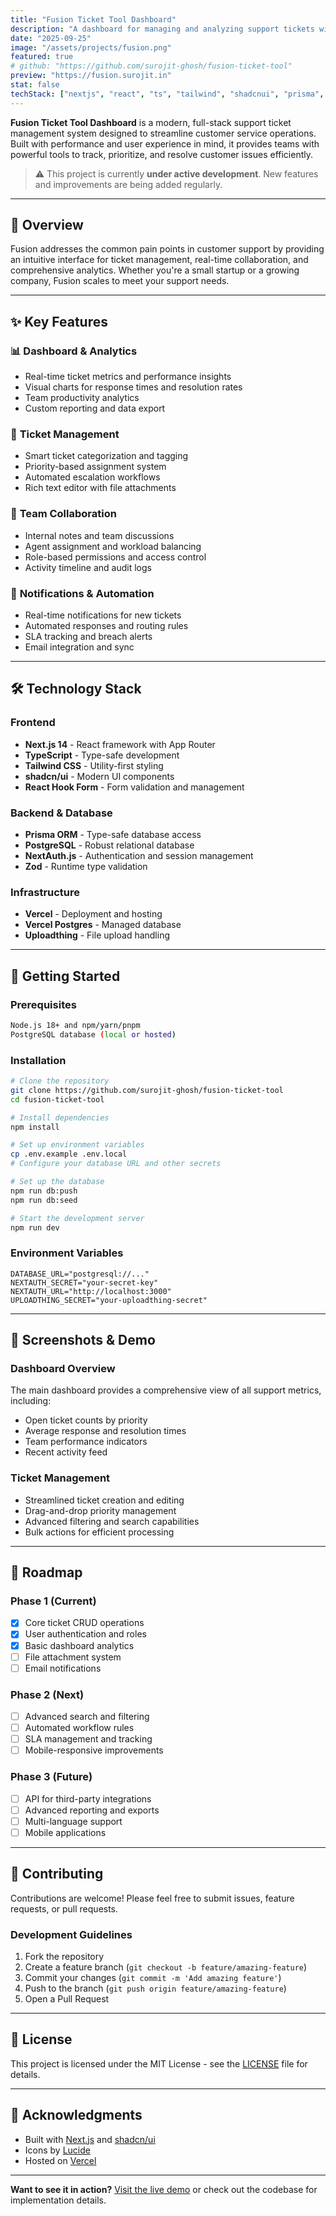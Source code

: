 ```yaml
---
title: "Fusion Ticket Tool Dashboard"
description: "A dashboard for managing and analyzing support tickets with real-time analytics."
date: "2025-09-25"
image: "/assets/projects/fusion.png"
featured: true
# github: "https://github.com/surojit-ghosh/fusion-ticket-tool"
preview: "https://fusion.surojit.in"
stat: false
techStack: ["nextjs", "react", "ts", "tailwind", "shadcnui", "prisma", "pg"]
---
```


**Fusion Ticket Tool Dashboard** is a modern, full-stack support ticket management system designed to streamline customer service operations. Built with performance and user experience in mind, it provides teams with powerful tools to track, prioritize, and resolve customer issues efficiently.

> ⚠️ This project is currently **under active development**. New features and improvements are being added regularly.

---

## 🎯 Overview

Fusion addresses the common pain points in customer support by providing an intuitive interface for ticket management, real-time collaboration, and comprehensive analytics. Whether you're a small startup or a growing company, Fusion scales to meet your support needs.

---

## ✨ Key Features

### 📊 **Dashboard & Analytics**
- Real-time ticket metrics and performance insights
- Visual charts for response times and resolution rates
- Team productivity analytics
- Custom reporting and data export

### 🎫 **Ticket Management**
- Smart ticket categorization and tagging
- Priority-based assignment system
- Automated escalation workflows
- Rich text editor with file attachments

### 👥 **Team Collaboration**
- Internal notes and team discussions
- Agent assignment and workload balancing
- Role-based permissions and access control
- Activity timeline and audit logs

### 🔔 **Notifications & Automation**
- Real-time notifications for new tickets
- Automated responses and routing rules
- SLA tracking and breach alerts
- Email integration and sync

---

## 🛠 Technology Stack

### **Frontend**
- **Next.js 14** - React framework with App Router
- **TypeScript** - Type-safe development
- **Tailwind CSS** - Utility-first styling
- **shadcn/ui** - Modern UI components
- **React Hook Form** - Form validation and management

### **Backend & Database**
- **Prisma ORM** - Type-safe database access
- **PostgreSQL** - Robust relational database
- **NextAuth.js** - Authentication and session management
- **Zod** - Runtime type validation

### **Infrastructure**
- **Vercel** - Deployment and hosting
- **Vercel Postgres** - Managed database
- **Uploadthing** - File upload handling

---

## 🚀 Getting Started

### Prerequisites
```bash
Node.js 18+ and npm/yarn/pnpm
PostgreSQL database (local or hosted)
```

### Installation
```bash
# Clone the repository
git clone https://github.com/surojit-ghosh/fusion-ticket-tool
cd fusion-ticket-tool

# Install dependencies
npm install

# Set up environment variables
cp .env.example .env.local
# Configure your database URL and other secrets

# Set up the database
npm run db:push
npm run db:seed

# Start the development server
npm run dev
```

### Environment Variables
```env
DATABASE_URL="postgresql://..."
NEXTAUTH_SECRET="your-secret-key"
NEXTAUTH_URL="http://localhost:3000"
UPLOADTHING_SECRET="your-uploadthing-secret"
```

---

## 📱 Screenshots & Demo

### Dashboard Overview
The main dashboard provides a comprehensive view of all support metrics, including:
- Open ticket counts by priority
- Average response and resolution times
- Team performance indicators
- Recent activity feed

### Ticket Management
- Streamlined ticket creation and editing
- Drag-and-drop priority management
- Advanced filtering and search capabilities
- Bulk actions for efficient processing

---

## 🎯 Roadmap

### **Phase 1** (Current)
- [x] Core ticket CRUD operations
- [x] User authentication and roles
- [x] Basic dashboard analytics
- [ ] File attachment system
- [ ] Email notifications

### **Phase 2** (Next)
- [ ] Advanced search and filtering
- [ ] Automated workflow rules
- [ ] SLA management and tracking
- [ ] Mobile-responsive improvements

### **Phase 3** (Future)
- [ ] API for third-party integrations
- [ ] Advanced reporting and exports
- [ ] Multi-language support
- [ ] Mobile applications

---

## 🤝 Contributing

Contributions are welcome! Please feel free to submit issues, feature requests, or pull requests.

### Development Guidelines
1. Fork the repository
2. Create a feature branch (`git checkout -b feature/amazing-feature`)
3. Commit your changes (`git commit -m 'Add amazing feature'`)
4. Push to the branch (`git push origin feature/amazing-feature`)
5. Open a Pull Request

---

## 📄 License

This project is licensed under the MIT License - see the [LICENSE](LICENSE) file for details.

---

## 🙏 Acknowledgments

- Built with [Next.js](https://nextjs.org/) and [shadcn/ui](https://ui.shadcn.com/)
- Icons by [Lucide](https://lucide.dev/)
- Hosted on [Vercel](https://vercel.com/)

---

**Want to see it in action?** [Visit the live demo](https://fusion.surojit.in) or check out the codebase for implementation details.